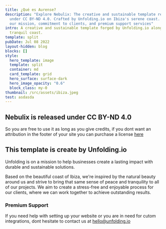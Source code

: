 ```yaml
---
title: ¿Qué es Aurense?
description: "Explore Nebulix: The creative and sustainable template released
  under CC BY-ND 4.0. Crafted by Unfolding.io on Ibiza's serene coast. Discover
  our mission, commitment to clients, and premium support services"
intro: A creative and sustainable template forged by Unfolding.io along Ibiza's
  tranquil coast.
template: split
pubDate: Jul 08 2022
layout-hidden: blog
blocks: []
style:
  hero_template: image
  template: split
  container: md
  card_template: grid
  hero_surface: surface-dark
  hero_image_opacity: "0.6"
  block_class: my-0
thumbnail: /src/assets/ibiza.jpeg
test: asdasda
---
```


## Nebulix is released under CC BY-ND 4.0

So you are free to use it as long as you give credits, if you dont want an attribution in the footer of your site you can purchase a license [here](https://nebulix.unfolding.io/shop/nebulix-license/)

## This template is create by Unfolding.io

Unfolding is on a mission to help businesses create a lasting impact with durable and sustainable solutions.

Based on the beautiful coast of Ibiza, we're inspired by the natural beauty around us and strive to bring that same sense of peace and tranquility to all of our projects. We aim to create a stress-free and enjoyable process for our clients, where we can work together to achieve outstanding results.

### Premium Support

If you need help with setting up your website or you are in need for cutom integrations, dont hesitate to contact us at hello@unfolding.io
